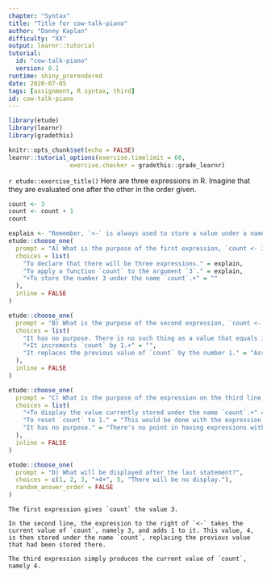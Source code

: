 ```yaml
---
chapter: "Syntax"
title: "Title for cow-talk-piano"
author: "Danny Kaplan"
difficulty: "XX"
output: learnr::tutorial
tutorial:
  id: "cow-talk-piano"
  version: 0.1
runtime: shiny_prerendered
date: 2020-07-05 
tags: [assignment, R syntax, third]
id: cow-talk-piano
---
```


```r
library(etude)
library(learnr)
library(gradethis)

knitr::opts_chunk$set(echo = FALSE)
learnr::tutorial_options(exercise.timelimit = 60, 
                 exercise.checker = gradethis::grade_learnr)
```


`r etude::exercise_title()` Here are three expressions in R. Imagine that they are evaluated one after the other in the order given.

```r
count <- 3
count <- count + 1
count
```

```r
explain <- "Remember, `<-` is always used to store a value under a name."
etude::choose_one(
  prompt = "A) What is the purpose of the first expression, `count <- 3`?",
  choices = list(
    "To declare that there will be three expressions." = explain,
    "To apply a function `count` to the argument `3`." = explain,
    "+To store the number 3 under the name `count`.+" = ""
  ),
  inline = FALSE
)
```

```r

etude::choose_one(
  prompt = "B) What is the purpose of the second expression, `count <- count + 1`?",
  choices = list(
    "It has no purpose. There is no such thing as a value that equals itself plus 1." = "The `<-` is not a way of expressing mathematical equality. It performs assignment to a name.",
    "+It increments `count` by 1.+" = "",
    "It replaces the previous value of `count` by the number 1." = "Assignment evaluates the expression on the right-hand side of `<-` and stores it under the name given on the left-hand side. Here, the right-hand side is `count + 1`, not plain `1`."
  ),
  inline = FALSE
)
```



```r
etude::choose_one(
  prompt = "C) What is the purpose of the expression on the third line of the code box: `count`?",
  choices = list(
    "+To display the value currently stored under the name `count`.+" = "",
    "To reset `count` to 1." = "This would be done with the expression `count <- 1`.",
    "It has no purpose." = "There's no point in having expressions with no purpose!"
  ),
  inline = FALSE
)
```

```r
etude::choose_one(
  prompt = "D) What will be displayed after the last statement?",
  choices = c(1, 2, 3, "+4+", 5, "There will be no display."),
  random_answer_order = FALSE
)
```

```etude
The first expression gives `count` the value 3.

In the second line, the expression to the right of `<-` takes the current value of `count`, namely 3, and adds 1 to it. This value, 4, is then stored under the name `count`, replacing the previous value that had been stored there.

The third expression simply produces the current value of `count`, namely 4.
```




